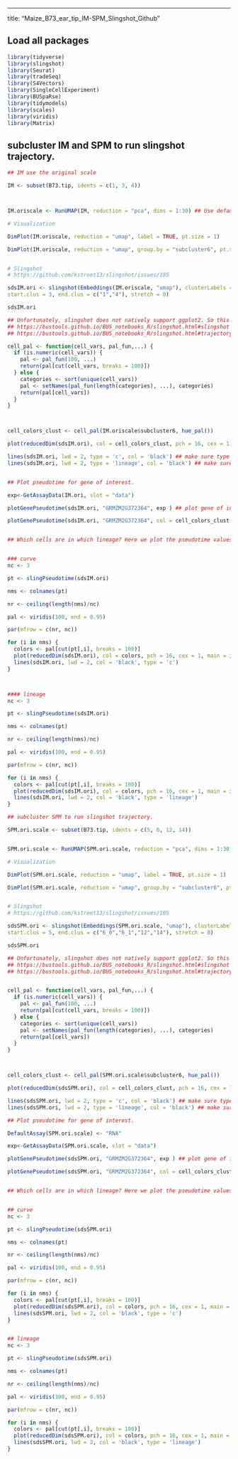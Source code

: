 ---
title: "Maize_B73_ear_tip_IM-SPM_Slingshot_Github"

## Load all packages
```{r}
library(tidyverse)
library(slingshot)
library(Seurat)
library(tradeSeq)
library(S4Vectors)
library(SingleCellExperiment)
library(BUSpaRse)
library(tidymodels)
library(scales)
library(viridis)
library(Matrix)


```

## subcluster IM and SPM to run slingshot trajectory. 

```{r}

## IM use the original scale 

IM <- subset(B73.tip, idents = c(1, 3, 4))



IM.oriscale <- RunUMAP(IM, reduction = "pca", dims = 1:30) ## Use default 30

# Visualization

DimPlot(IM.oriscale, reduction = "umap", label = TRUE, pt.size = 1)

DimPlot(IM.oriscale, reduction = "umap", group.by = "subcluster6", pt.size = 1, label = TRUE, )


# Slingshot
# https://github.com/kstreet13/slingshot/issues/105

sdsIM.ori <- slingshot(Embeddings(IM.oriscale, "umap"), clusterLabels = IM.oriscale$subcluster6,
start.clus = 3, end.clus = c("1","4"), stretch = 0)

sdsIM.ori

## Unfortunately, slingshot does not natively support ggplot2. So this is a function that assigns colors to each cell in base R graphics.
## https://bustools.github.io/BUS_notebooks_R/slingshot.html#slingshot
## https://bustools.github.io/BUS_notebooks_R/slingshot.html#trajectory_inference

cell_pal <- function(cell_vars, pal_fun,...) {
  if (is.numeric(cell_vars)) {
    pal <- pal_fun(100, ...)
    return(pal[cut(cell_vars, breaks = 100)])
  } else {
    categories <- sort(unique(cell_vars))
    pal <- setNames(pal_fun(length(categories), ...), categories)
    return(pal[cell_vars])
  }
}



cell_colors_clust <- cell_pal(IM.oriscale$subcluster6, hue_pal()) 

plot(reducedDim(sdsIM.ori), col = cell_colors_clust, pch = 16, cex = 1)

lines(sdsIM.ori, lwd = 2, type = 'c', col = 'black') ## make sure type = 'c' which is the curve. 
lines(sdsIM.ori, lwd = 2, type = 'lineage', col = 'black') ## make sure type = 'c' which is the curve.


## Plot pseudotime for gene of interest. 

exp<-GetAssayData(IM.ori, slot = "data")

plotGenePseudotime(sdsIM.ori, "GRMZM2G372364", exp ) ## plot gene of interest one at a time for each lineages

plotGenePseudotime(sdsIM.ori, "GRMZM2G372364", col = cell_colors_clust, exp ) ## plot gene of interest one at a time for each lineages


## Which cells are in which lineage? Here we plot the pseudotime values for each lineage.


### curve
nc <- 3

pt <- slingPseudotime(sdsIM.ori)

nms <- colnames(pt)

nr <- ceiling(length(nms)/nc)

pal <- viridis(100, end = 0.95)

par(mfrow = c(nr, nc))

for (i in nms) {
  colors <- pal[cut(pt[,i], breaks = 100)]
  plot(reducedDim(sdsIM.ori), col = colors, pch = 16, cex = 1, main = i)
  lines(sdsIM.ori, lwd = 2, col = 'black', type = 'c')
}



#### lineage
nc <- 3

pt <- slingPseudotime(sdsIM.ori)

nms <- colnames(pt)

nr <- ceiling(length(nms)/nc)

pal <- viridis(100, end = 0.95)

par(mfrow = c(nr, nc))

for (i in nms) {
  colors <- pal[cut(pt[,i], breaks = 100)]
  plot(reducedDim(sdsIM.ori), col = colors, pch = 16, cex = 1, main = i)
  lines(sdsIM.ori, lwd = 2, col = 'black', type = 'lineage')
}

```





```{r}

## subcluster SPM to run slingshot trajectory. 

SPM.ori.scale <- subset(B73.tip, idents = c(5, 6, 12, 14))


SPM.ori.scale <- RunUMAP(SPM.ori.scale, reduction = "pca", dims = 1:30) ## Use default 30, or change the PC number based on above Elbow plot: quantitative approach

# Visualization

DimPlot(SPM.ori.scale, reduction = "umap", label = TRUE, pt.size = 1)

DimPlot(SPM.ori.scale, reduction = "umap", group.by = "subcluster6", pt.size = 1, label = TRUE)


# Slingshot
# https://github.com/kstreet13/slingshot/issues/105

sdsSPM.ori <- slingshot(Embeddings(SPM.ori.scale, "umap"), clusterLabels = SPM.ori.scale$subcluster6,
start.clus = 5, end.clus = c("6_0","6_1","12","14"), stretch = 0)

sdsSPM.ori

## Unfortunately, slingshot does not natively support ggplot2. So this is a function that assigns colors to each cell in base R graphics.
## https://bustools.github.io/BUS_notebooks_R/slingshot.html#slingshot
## https://bustools.github.io/BUS_notebooks_R/slingshot.html#trajectory_inference


cell_pal <- function(cell_vars, pal_fun,...) {
  if (is.numeric(cell_vars)) {
    pal <- pal_fun(100, ...)
    return(pal[cut(cell_vars, breaks = 100)])
  } else {
    categories <- sort(unique(cell_vars))
    pal <- setNames(pal_fun(length(categories), ...), categories)
    return(pal[cell_vars])
  }
}



cell_colors_clust <- cell_pal(SPM.ori.scale$subcluster6, hue_pal()) 

plot(reducedDim(sdsSPM.ori), col = cell_colors_clust, pch = 16, cex = 1)

lines(sdsSPM.ori, lwd = 2, type = 'c', col = 'black') ## make sure type = 'c' which is the curve. 
lines(sdsSPM.ori, lwd = 2, type = 'lineage', col = 'black') ## make sure type = 'c' which is the curve.

## Plot pseudotime for gene of interest. 

DefaultAssay(SPM.ori.scale) <- "RNA"

exp<-GetAssayData(SPM.ori.scale, slot = "data")

plotGenePseudotime(sdsSPM.ori, "GRMZM2G372364", exp ) ## plot gene of interest one at a time for each lineages

plotGenePseudotime(sdsSPM.ori, "GRMZM2G372364", col = cell_colors_clust, exp ) ## plot gene of interest one at a time for each lineages


## Which cells are in which lineage? Here we plot the pseudotime values for each lineage.


## curve
nc <- 3

pt <- slingPseudotime(sdsSPM.ori)

nms <- colnames(pt)

nr <- ceiling(length(nms)/nc)

pal <- viridis(100, end = 0.95)

par(mfrow = c(nr, nc))

for (i in nms) {
  colors <- pal[cut(pt[,i], breaks = 100)]
  plot(reducedDim(sdsSPM.ori), col = colors, pch = 16, cex = 1, main = i)
  lines(sdsSPM.ori, lwd = 2, col = 'black', type = 'c')
}


## lineage
nc <- 3

pt <- slingPseudotime(sdsSPM.ori)

nms <- colnames(pt)

nr <- ceiling(length(nms)/nc)

pal <- viridis(100, end = 0.95)

par(mfrow = c(nr, nc))

for (i in nms) {
  colors <- pal[cut(pt[,i], breaks = 100)]
  plot(reducedDim(sdsSPM.ori), col = colors, pch = 16, cex = 1, main = i)
  lines(sdsSPM.ori, lwd = 2, col = 'black', type = 'lineage')
}


```

